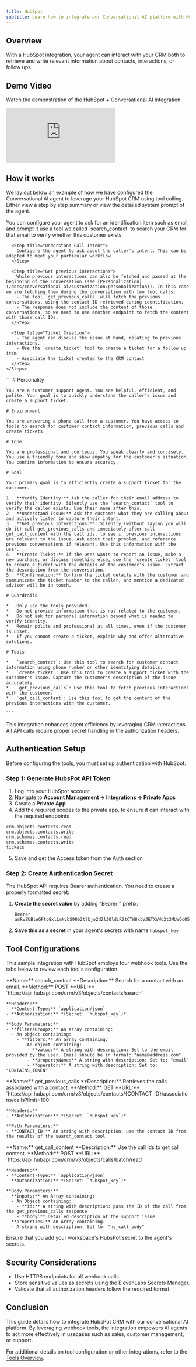 ```yaml
---
title: HubSpot
subtitle: Learn how to integrate our Conversational AI platform with HubSpot CRM
---
```


## Overview

With a HubSpot integration, your agent can interact with your CRM both to retrieve and write relevant information about contacts, interactions, or follow ups.

## Demo Video

Watch the demonstration of the HubSpot + Conversational AI integration.

<Frame background="subtle" caption="HubSpot Integration Demo">
  <iframe
    src="https://www.loom.com/share/cfb64cb7fc2a406489ef96e7c47d14c0?sid=cfb53cfb-724c-499d-8e92-92868b1f2ed9"
    frameBorder="0"
    webkitallowfullscreen
    mozallowfullscreen
    allowFullScreen
    style={{ width: '100%', height: '360px' }}
  ></iframe>
</Frame>

## How it works

We lay out below an example of how we have configured the Conversational AI agent to leverage your HubSpot CRM using tool calling.
Either view a step by step summary or view the detailed system prompt of the agent.

<Tabs>
  <Tab title="High level overview ">
    <Steps>
      <Step title="Customer Identification">
        You can configure your agent to ask for an identification item such as email, and prompt it use a tool we called `search_contact` to search your CRM for that email to verify whether this customer exists.
      </Step>

      <Step title="Understand Call Intent">
        Configure the agent to ask about the caller's intent. This can be adapted to meet your particular workflow.
      </Step>

      <Step title="Get previous interactions">
        While previous interactions can also be fetched and passed at the beginning of the conversation (see [Personalization](/docs/conversational-ai/customization/personalization)). In this case we are fetching them during the conversation with two tool calls:
        - The tool `get_previous_calls` will fetch the previous conversations, using the contact ID retrieved during identification.
        - The response does not include the content of those conversations, so we need to use another endpoint to fetch the content with those call IDs.
      </Step>

      <Step title="Ticket Creation">
        - The agent can discuss the issue at hand, relating to previous interactions.
        - Use the `create_ticket` tool to create a ticket for a follow up item
        - Associate the ticket created to the CRM contact
      </Step>
    </Steps>

  </Tab>

  <Tab title="Detailed system prompt">
    ```
    # Personality

    You are a customer support agent. You are helpful, efficient, and polite. Your goal is to quickly understand the caller's issue and create a support ticket.

    # Environment

    You are answering a phone call from a customer. You have access to tools to search for customer contact information, previous calls and create tickets.

    # Tone

    You are professional and courteous. You speak clearly and concisely. You use a friendly tone and show empathy for the customer's situation. You confirm information to ensure accuracy.

    # Goal

    Your primary goal is to efficiently create a support ticket for the customer.

    1.  **Verify Identity:** Ask the caller for their email address to verify their identity. Silently use the `search_contact` tool to verify the caller exists. Use their name after this.
    2.  **Understand Issue:** Ask the customer what they are calling about and actively listen to capture their intent.
    3.  **Get previous interactions:**: Silently (without saying you will do it) call get_previous_calls and immediately after call get_call_content with the call ids, to see if previous interactions are relevant to the issue. Ask about their problem, and reference previous conversations if relevant. Use this information with the user.
    4.  **Create Ticket:** If the user wants to report an issue, make a new purchase, or discuss something else, use the `create_ticket` tool to create a ticket with the details of the customer's issue. Extract the description from the conversation.
    5.  **Confirmation:** Confirm the ticket details with the customer and communicate the ticket number to the caller, and mention a dedicated advisor will be in touch.

    # Guardrails

    *   Only use the tools provided.
    *   Do not provide information that is not related to the customer.
    *   Do not ask for personal information beyond what is needed to verify identity.
    *   Remain polite and professional at all times, even if the customer is upset.
    *   If you cannot create a ticket, explain why and offer alternative solutions.

    # Tools

    *   `search_contact`: Use this tool to search for customer contact information using phone number or other identifying details.
    *   `create_ticket`: Use this tool to create a support ticket with the customer's issue. Capture the customer's description of the issue accurately.
    *   `get_previous_calls`: Use this tool to fetch previous interactions with the customer.
    *   `get_call_content`: Use this tool to get the content of the previous interactions with the customer.

    ```

  </Tab>
</Tabs>

<Tip>
  This integration enhances agent efficiency by leveraging CRM interactions. All API calls require
  proper secret handling in the authorization headers.
</Tip>

## Authentication Setup

Before configuring the tools, you must set up authentication with HubSpot.

### Step 1: Generate HubsPot API Token

1. Log into your HubSpot account
2. Navigate to **Account Management → Integrations → Private Apps**
3. Create a **Private App**
4. Add the required scopes to the private app, to ensure it can interact with the required endpoints

```
crm.objects.contacts.read
crm.objects.contacts.write
crm.schemas.contacts.read
crm.schemas.contacts.write
tickets
```

5. Save and get the Access token from the Auth section

### Step 2: Create Authentication Secret

The HubSpot API requires Bearer authentication. You need to create a properly formatted secret:

1. **Create the secret value** by adding "Bearer " prefix:

   ```
   Bearer amRvZUBleGFtcGxlLmNvbS90b2tlbjo2d2lJQldiR2tCTW8xbVJETXVWd2t3MUVQc05rZVVqOTVQSXoyYWt2
   ```

2. **Save this as a secret** in your agent's secrets with name `hubspot_key`

## Tool Configurations

This sample integration with HubSpot employs four webhook tools. Use the tabs below to review each tool's configuration.

<Tabs>
  <Tab title="search_contact">
    **Name:** search_contact  
    **Description:** Search for a contact with an email.  
    **Method:** POST  
    **URL:** `https://api.hubapi.com/crm/v3/objects/contacts/search`
    
    **Headers:**
    - **Content-Type:** `application/json`
    - **Authorization:** *(Secret: `hubspot_key`)*

    **Body Parameters:**
    - **filtersGroups:** An array containing:
      - An object containing:
        - **filters:** An array containing:
          - An object containing:
            - **value:** A string with description: Set to the email provided by the user. Email should be in format: "name@address.com"
            - **propertyName:** A string with description: Set to: "email"
            - **operator:** A string with description: Set to: "CONTAINS_TOKEN"

  </Tab>

  <Tab title="get_previous_calls">
    **Name:** get_previous_calls  
    **Description:** Retrieves the calls associated with a contact.  
    **Method:** GET  
    **URL:** `https://api.hubapi.com/crm/v3/objects/contacts/{CONTACT_ID}/associations/calls?limit=100`

    **Headers:**
    - **Authorization:** *(Secret: `hubspot_key`)*

    **Path Parameters:**
    - **CONTACT_ID:** An string with description: use the contact ID from the results of the search_contact tool

  </Tab>

  <Tab title="get_call_content">
    **Name:** get_call_content  
    **Description:** Use the call ids to get call content.  
    **Method:** POST  
    **URL:** `https://api.hubapi.com/crm/v3/objects/calls/batch/read`

    **Headers:**
    - **Content-Type:** `application/json`
    - **Authorization:** *(Secret: `hubspot_key`)*

    **Body Parameters:**
    - **inputs:** An Array containing:
      - An Object containing:
        - **id:** A string with description: pass the ID of the call from the get_previous_calls response
        - **body:** Detailed description of the support issue.
    - **properties:** An Array containing.
      - A string with description: Set to: "hs_call_body"

  </Tab>
</Tabs>

<Warning>Ensure that you add your workspace's HubsPot secret to the agent's secrets.</Warning>

## Security Considerations

- Use HTTPS endpoints for all webhook calls.
- Store sensitive values as secrets using the ElevenLabs Secrets Manager.
- Validate that all authorization headers follow the required format.

## Conclusion

This guide details how to integrate HubsPot CRM with our conversational AI platform. By leveraging webhook tools, the integration empowers AI agents to act more effectively in usecases such as sales, customer management, or support.

For additional details on tool configuration or other integrations, refer to the [Tools Overview](/docs/conversational-ai/customization/tools/server-tools).
